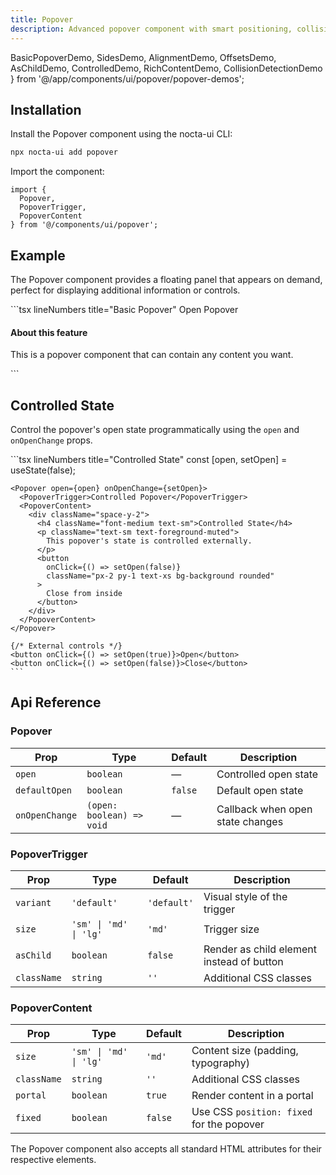 ```yaml
---
title: Popover
description: Advanced popover component with smart positioning, collision detection, and smooth animations for displaying rich content
---
```


  BasicPopoverDemo,
  SidesDemo,
  AlignmentDemo,
  OffsetsDemo,
  AsChildDemo,
  ControlledDemo,
  RichContentDemo,
  CollisionDetectionDemo
} from '@/app/components/ui/popover/popover-demos';

## Installation

<Steps>
<Step>
Install the Popover component using the nocta-ui CLI:

```bash lineNumbers title="Terminal"
npx nocta-ui add popover
```
</Step>
<Step>
Import the component:

```tsx lineNumbers title="Import"
import {
  Popover,
  PopoverTrigger,
  PopoverContent
} from '@/components/ui/popover';
```
</Step>
</Steps>

## Example

The Popover component provides a floating panel that appears on demand, perfect for displaying additional information or controls.

<DocsTabs defaultValue="preview">
  <DocsTab value="preview" lineNumbers title="Preview">
    <BasicPopoverDemo />
  </DocsTab>
  <DocsTab value="code" lineNumbers title="Code">
    ```tsx lineNumbers title="Basic Popover"
    <Popover>
      <PopoverTrigger>
        Open Popover
      </PopoverTrigger>
      <PopoverContent>
        <div className="space-y-2">
          <h4 className="font-medium text-sm">About this feature</h4>
          <p className="text-sm text-foreground-muted">
            This is a popover component that can contain any content you want.
          </p>
        </div>
      </PopoverContent>
    </Popover>
    ```
  </DocsTab>
</DocsTabs>

## Controlled State

Control the popover's open state programmatically using the `open` and `onOpenChange` props.

<DocsTabs defaultValue="preview">
  <DocsTab value="preview" lineNumbers title="Preview">
    <ControlledDemo />
  </DocsTab>
  <DocsTab value="code" lineNumbers title="Code">
    ```tsx lineNumbers title="Controlled State"
    const [open, setOpen] = useState(false);

    <Popover open={open} onOpenChange={setOpen}>
      <PopoverTrigger>Controlled Popover</PopoverTrigger>
      <PopoverContent>
        <div className="space-y-2">
          <h4 className="font-medium text-sm">Controlled State</h4>
          <p className="text-sm text-foreground-muted">
            This popover's state is controlled externally.
          </p>
          <button
            onClick={() => setOpen(false)}
            className="px-2 py-1 text-xs bg-background rounded"
          >
            Close from inside
          </button>
        </div>
      </PopoverContent>
    </Popover>

    {/* External controls */}
    <button onClick={() => setOpen(true)}>Open</button>
    <button onClick={() => setOpen(false)}>Close</button>
    ```
  </DocsTab>
</DocsTabs>

## Api Reference

### Popover

| Prop | Type | Default | Description |
|------|------|---------|-------------|
| `open` | `boolean` | — | Controlled open state |
| `defaultOpen` | `boolean` | `false` | Default open state |
| `onOpenChange` | `(open: boolean) => void` | — | Callback when open state changes |

### PopoverTrigger

| Prop | Type | Default | Description |
|------|------|---------|-------------|
| `variant` | `'default'` | `'default'` | Visual style of the trigger |
| `size` | `'sm' \| 'md' \| 'lg'` | `'md'` | Trigger size |
| `asChild` | `boolean` | `false` | Render as child element instead of button |
| `className` | `string` | `''` | Additional CSS classes |

### PopoverContent

| Prop | Type | Default | Description |
|------|------|---------|-------------|
| `size` | `'sm' \| 'md' \| 'lg'` | `'md'` | Content size (padding, typography) |
| `className` | `string` | `''` | Additional CSS classes |
| `portal` | `boolean` | `true` | Render content in a portal |
| `fixed` | `boolean` | `false` | Use CSS `position: fixed` for the popover |

The Popover component also accepts all standard HTML attributes for their respective elements.
